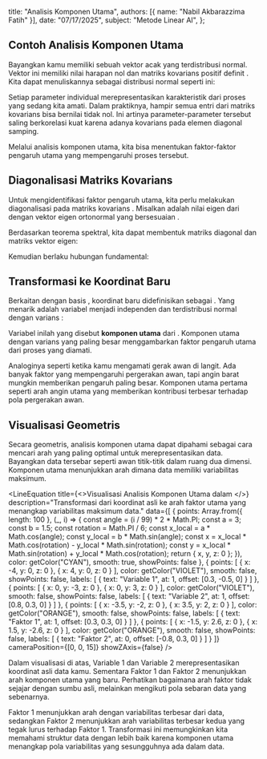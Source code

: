   title: "Analisis Komponen Utama",
  authors: [{ name: "Nabil Akbarazzima Fatih" }],
  date: "07/17/2025",
  subject: "Metode Linear AI",
};


## Contoh Analisis Komponen Utama

Bayangkan kamu memiliki sebuah vektor acak <InlineMath math="x \in \mathbb{R}^n" /> yang terdistribusi normal. Vektor ini memiliki nilai harapan nol <InlineMath math="0 \in \mathbb{R}^n" /> dan matriks kovarians positif definit <InlineMath math="C \in \mathbb{R}^{n \times n}" />. Kita dapat menuliskannya sebagai distribusi normal seperti ini:

<MathContainer>
<BlockMath math="x \sim N(0, C)" />
</MathContainer>

Setiap parameter individual <InlineMath math="x_i" /> merepresentasikan karakteristik dari proses yang sedang kita amati. Dalam praktiknya, hampir semua entri dari matriks kovarians <InlineMath math="C" /> bisa bernilai tidak nol. Ini artinya parameter-parameter tersebut saling berkorelasi kuat karena adanya kovarians pada elemen diagonal samping.

Melalui analisis komponen utama, kita bisa menentukan faktor-faktor pengaruh utama yang mempengaruhi proses tersebut.

## Diagonalisasi Matriks Kovarians

Untuk mengidentifikasi faktor pengaruh utama, kita perlu melakukan diagonalisasi pada matriks kovarians <InlineMath math="C" />. Misalkan <InlineMath math="\lambda_1 \geq \ldots \geq \lambda_n > 0" /> adalah nilai eigen dari <InlineMath math="C" /> dengan vektor eigen ortonormal yang bersesuaian <InlineMath math="v_1, \ldots, v_n" />.

Berdasarkan teorema spektral, kita dapat membentuk matriks diagonal dan matriks vektor eigen:

<MathContainer>
<BlockMath math="\Lambda = \begin{pmatrix} \lambda_1 & & 0 \\ & \ddots & \\ 0 & & \lambda_n \end{pmatrix}" />
<BlockMath math="S = (v_1 \quad \ldots \quad v_n)" />
</MathContainer>

Kemudian berlaku hubungan fundamental:

<MathContainer>
<BlockMath math="\Lambda = S^T \cdot C \cdot S" />
</MathContainer>

## Transformasi ke Koordinat Baru

Berkaitan dengan basis <InlineMath math="v_1, \ldots, v_n" />, koordinat baru didefinisikan sebagai <InlineMath math="y = S^T x" />. Yang menarik adalah variabel <InlineMath math="y_i" /> menjadi independen dan terdistribusi normal dengan varians <InlineMath math="\lambda_i" />:

<MathContainer>
<BlockMath math="y_i \sim N(0, \lambda_i), \quad i = 1, \ldots, n" />
</MathContainer>

Variabel <InlineMath math="y_i" /> inilah yang disebut **komponen utama** dari <InlineMath math="x" />. Komponen utama dengan varians <InlineMath math="\lambda_i" /> yang paling besar menggambarkan faktor pengaruh utama dari proses yang diamati.

Analoginya seperti ketika kamu mengamati gerak awan di langit. Ada banyak faktor yang mempengaruhi pergerakan awan, tapi angin barat mungkin memberikan pengaruh paling besar. Komponen utama pertama seperti arah angin utama yang memberikan kontribusi terbesar terhadap pola pergerakan awan.

## Visualisasi Geometris

Secara geometris, analisis komponen utama dapat dipahami sebagai cara mencari arah yang paling optimal untuk merepresentasikan data. Bayangkan data tersebar seperti awan titik-titik dalam ruang dua dimensi. Komponen utama menunjukkan arah dimana data memiliki variabilitas maksimum.

<LineEquation
  title={<>Visualisasi Analisis Komponen Utama dalam <InlineMath math="\mathbb{R}^2" /></>}
  description="Transformasi dari koordinat asli ke arah faktor utama yang menangkap variabilitas maksimum data."
  data={[
    {
      points: Array.from({ length: 100 }, (_, i) => {
        const angle = (i / 99) * 2 * Math.PI;
        const a = 3;
        const b = 1.5;
        const rotation = Math.PI / 6;
        const x_local = a * Math.cos(angle);
        const y_local = b * Math.sin(angle);
        const x = x_local * Math.cos(rotation) - y_local * Math.sin(rotation);
        const y = x_local * Math.sin(rotation) + y_local * Math.cos(rotation);
        return { x, y, z: 0 };
      }),
      color: getColor("CYAN"),
      smooth: true,
      showPoints: false
    },
    {
      points: [
        { x: -4, y: 0, z: 0 },
        { x: 4, y: 0, z: 0 }
      ],
      color: getColor("VIOLET"),
      smooth: false,
      showPoints: false,
      labels: [
        {
          text: "Variable 1",
          at: 1,
          offset: [0.3, -0.5, 0]
        }
      ]
    },
    {
      points: [
        { x: 0, y: -3, z: 0 },
        { x: 0, y: 3, z: 0 }
      ],
      color: getColor("VIOLET"),
      smooth: false,
      showPoints: false,
      labels: [
        {
          text: "Variable 2",
          at: 1,
          offset: [0.8, 0.3, 0]
        }
      ]
    },
    {
      points: [
        { x: -3.5, y: -2, z: 0 },
        { x: 3.5, y: 2, z: 0 }
      ],
      color: getColor("ORANGE"),
      smooth: false,
      showPoints: false,
      labels: [
        {
          text: "Faktor 1",
          at: 1,
          offset: [0.3, 0.3, 0]
        }
      ]
    },
    {
      points: [
        { x: -1.5, y: 2.6, z: 0 },
        { x: 1.5, y: -2.6, z: 0 }
      ],
      color: getColor("ORANGE"),
      smooth: false,
      showPoints: false,
      labels: [
        {
          text: "Faktor 2",
          at: 0,
          offset: [-0.8, 0.3, 0]
        }
      ]
    }
  ]}
  cameraPosition={[0, 0, 15]}
  showZAxis={false}
/>

Dalam visualisasi di atas, Variable 1 dan Variable 2 merepresentasikan koordinat asli data kamu. Sementara Faktor 1 dan Faktor 2 menunjukkan arah komponen utama yang baru. Perhatikan bagaimana arah faktor tidak sejajar dengan sumbu asli, melainkan mengikuti pola sebaran data yang sebenarnya.

Faktor 1 menunjukkan arah dengan variabilitas terbesar dari data, sedangkan Faktor 2 menunjukkan arah variabilitas terbesar kedua yang tegak lurus terhadap Faktor 1. Transformasi ini memungkinkan kita memahami struktur data dengan lebih baik karena komponen utama menangkap pola variabilitas yang sesungguhnya ada dalam data.